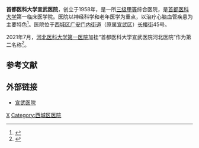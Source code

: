 {{Infobox hospital
| name = 首都医科大学宣武医院
| name_en = Xuanwu Hospital, Capital Medical University
| admin = <!-- 在此填写医院主管机构或部门 -->
| org/group = <!-- 在此填寫管理或營運此醫院的機構或團體名稱。 -->
| logo = <!-- 在此加入醫院的院徽。 -->
| logo_size = <!-- 此項目為選擇性，用以限制院徽的大小。 -->
| image = East gate of Xuanwu Hospital (20201125145450).jpg
| alt = 
| image_size = 
| caption = 宣武医院东门（2020年11月）
| country = {{PRC}}
| address = [[北京市|北京市]][[西城区|西城区]][[长椿街|长椿街]]45号
| coordinates = {{coord|39.890706|116.356409|display=inline,title}}
| type = 综合医院
| funding = 公立醫院
| affiliation = [[首都医科大学|首都医科大学]]
| patron = 
| standards = 
| speciality = <!-- 只當此醫院為專科醫院時使用。-->
| feature = 神经科学、老年医学、心脑血管疾患
| beds = 1159
| healthcare  = <!-- UK:NHS. AU/CA: Medicare. ELSE freetext, e.g. Private -->
| emergency = <!-- 在此填寫醫院所屬的創傷醫療中心級別（有關資訊請見：https://en.wikipedia.org/wiki/Trauma_center） -->
| helipad = <!-- 在此填寫醫院的直昇機坪代碼（可使用機場代碼）。只在有確實參考支持的情況下使用。 -->
| network = <!-- 在此鍵入醫院的網絡。 -->
| founded = 
| dean = 赵国光
| website = {{url|https://www.xwhosp.com.cn/}}
| other_links = <!-- 鍵入其他相關網址作額外的外部參考鏈接。 -->
}}
'''首都医科大学宣武医院'''，创立于1958年，是一所[[三级甲等医院|三级甲等]]综合医院，是[[首都医科大学|首都医科大学]]第一临床医学院。医院以神经科学和老年医学为重点，以治疗心脑血管疾患为主要特色<ref>{{Cite web|title=联系我们|url=https://www.xwhosp.com.cn/Html/Hospitals/Main/ContactUs.html|access-date=2021-12-02|publisher=首都医科大学宣武医院}}</ref>。医院位于[[西城区|西城区]][[广安门内街道|广安门内街道]]（原属[[宣武区|宣武区]]）[[长椿街|长椿街]]45号。

2021年7月，[[河北医科大学第一医院|河北医科大学第一医院]]加挂“首都医科大学宣武医院河北医院”作为第二名称<ref>{{Cite web|title=国家区域医疗中心“首都医科大学宣武医院河北医院”落户河北医大一院|url=http://he.people.com.cn/n2/2021/0723/c192235-34834819.html|access-date=2021-12-02|date=2021-07-23|publisher=人民网}}</ref>。

==参考文献==
{{reflist}}

==外部链接==
*[https://www.xwhosp.com.cn/ 宣武医院]
[[Category:首都医科大学附属医院|X]]
[[Category:西城区医院|Category:西城区医院]]